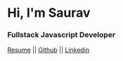 # Hi, I'm Saurav
### Fullstack Javascript Developer


[Resume](https://docs.google.com/document/d/1uhj8h4JwwFRLh69EHfZ5CyI6aqsa0t_CeyhX69PoMtA/edit?usp=sharing)
||
[Github](https://github.com/sauravBarua)
||
[Linkedin](https://www.linkedin.com/feed/)
